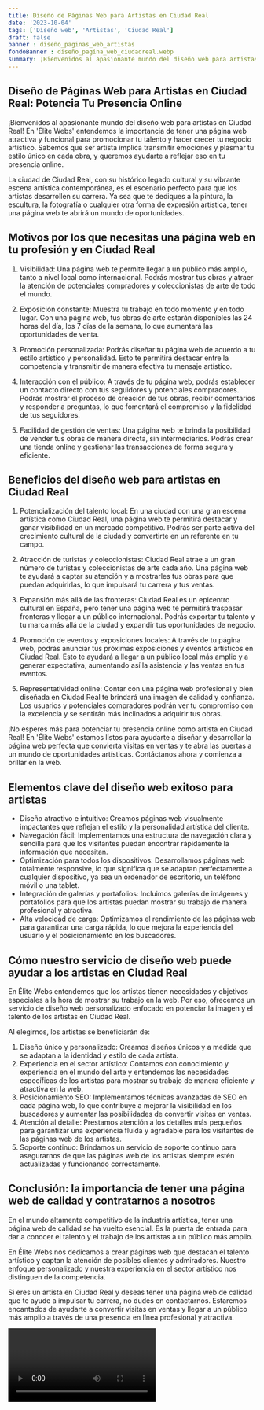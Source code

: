 ```yaml
---
title: Diseño de Páginas Web para Artistas en Ciudad Real
date: '2023-10-04'
tags: ['Diseño web', 'Artistas', 'Ciudad Real']
draft: false
banner : diseño_paginas_web_artistas
fondoBanner : diseño_pagina_web_ciudadreal.webp
summary: ¡Bienvenidos al apasionante mundo del diseño web para artistas en Ciudad Real! En 'Élite Webs' entendemos la importancia de tener una página web atractiva y funcional para promocionar tu talento y hacer crecer tu negocio artístico. Sabemos que ser artista implica transmitir emociones y plasmar tu estilo único en cada obra, y queremos ayudarte a reflejar eso en tu presencia online.
---
```


## Diseño de Páginas Web para Artistas en Ciudad Real: Potencia Tu Presencia Online

¡Bienvenidos al apasionante mundo del diseño web para artistas en Ciudad Real! En 'Élite Webs' entendemos la importancia de tener una página web atractiva y funcional para promocionar tu talento y hacer crecer tu negocio artístico. Sabemos que ser artista implica transmitir emociones y plasmar tu estilo único en cada obra, y queremos ayudarte a reflejar eso en tu presencia online.

La ciudad de Ciudad Real, con su histórico legado cultural y su vibrante escena artística contemporánea, es el escenario perfecto para que los artistas desarrollen su carrera. Ya sea que te dediques a la pintura, la escultura, la fotografía o cualquier otra forma de expresión artística, tener una página web te abrirá un mundo de oportunidades.

## Motivos por los que necesitas una página web en tu profesión y en Ciudad Real

1. Visibilidad: Una página web te permite llegar a un público más amplio, tanto a nivel local como internacional. Podrás mostrar tus obras y atraer la atención de potenciales compradores y coleccionistas de arte de todo el mundo.

2. Exposición constante: Muestra tu trabajo en todo momento y en todo lugar. Con una página web, tus obras de arte estarán disponibles las 24 horas del día, los 7 días de la semana, lo que aumentará las oportunidades de venta.

3. Promoción personalizada: Podrás diseñar tu página web de acuerdo a tu estilo artístico y personalidad. Esto te permitirá destacar entre la competencia y transmitir de manera efectiva tu mensaje artístico.

4. Interacción con el público: A través de tu página web, podrás establecer un contacto directo con tus seguidores y potenciales compradores. Podrás mostrar el proceso de creación de tus obras, recibir comentarios y responder a preguntas, lo que fomentará el compromiso y la fidelidad de tus seguidores.

5. Facilidad de gestión de ventas: Una página web te brinda la posibilidad de vender tus obras de manera directa, sin intermediarios. Podrás crear una tienda online y gestionar las transacciones de forma segura y eficiente.

## Beneficios del diseño web para artistas en Ciudad Real

1. Potencialización del talento local: En una ciudad con una gran escena artística como Ciudad Real, una página web te permitirá destacar y ganar visibilidad en un mercado competitivo. Podrás ser parte activa del crecimiento cultural de la ciudad y convertirte en un referente en tu campo.

2. Atracción de turistas y coleccionistas: Ciudad Real atrae a un gran número de turistas y coleccionistas de arte cada año. Una página web te ayudará a captar su atención y a mostrarles tus obras para que puedan adquirirlas, lo que impulsará tu carrera y tus ventas.

3. Expansión más allá de las fronteras: Ciudad Real es un epicentro cultural en España, pero tener una página web te permitirá traspasar fronteras y llegar a un público internacional. Podrás exportar tu talento y tu marca más allá de la ciudad y expandir tus oportunidades de negocio.

4. Promoción de eventos y exposiciones locales: A través de tu página web, podrás anunciar tus próximas exposiciones y eventos artísticos en Ciudad Real. Esto te ayudará a llegar a un público local más amplio y a generar expectativa, aumentando así la asistencia y las ventas en tus eventos.

5. Representatividad online: Contar con una página web profesional y bien diseñada en Ciudad Real te brindará una imagen de calidad y confianza. Los usuarios y potenciales compradores podrán ver tu compromiso con la excelencia y se sentirán más inclinados a adquirir tus obras.

¡No esperes más para potenciar tu presencia online como artista en Ciudad Real! En 'Élite Webs' estamos listos para ayudarte a diseñar y desarrollar la página web perfecta que convierta visitas en ventas y te abra las puertas a un mundo de oportunidades artísticas. Contáctanos ahora y comienza a brillar en la web.

<GifSeo />

<Cta />

## Elementos clave del diseño web exitoso para artistas

- Diseño atractivo e intuitivo: Creamos páginas web visualmente impactantes que reflejan el estilo y la personalidad artística del cliente. 
- Navegación fácil: Implementamos una estructura de navegación clara y sencilla para que los visitantes puedan encontrar rápidamente la información que necesitan. 
- Optimización para todos los dispositivos: Desarrollamos páginas web totalmente responsive, lo que significa que se adaptan perfectamente a cualquier dispositivo, ya sea un ordenador de escritorio, un teléfono móvil o una tablet. 
- Integración de galerías y portafolios: Incluimos galerías de imágenes y portafolios para que los artistas puedan mostrar su trabajo de manera profesional y atractiva. 
- Alta velocidad de carga: Optimizamos el rendimiento de las páginas web para garantizar una carga rápida, lo que mejora la experiencia del usuario y el posicionamiento en los buscadores.

## Cómo nuestro servicio de diseño web puede ayudar a los artistas en Ciudad Real

En Élite Webs entendemos que los artistas tienen necesidades y objetivos especiales a la hora de mostrar su trabajo en la web. Por eso, ofrecemos un servicio de diseño web personalizado enfocado en potenciar la imagen y el talento de los artistas en Ciudad Real.

Al elegirnos, los artistas se beneficiarán de:

1. Diseño único y personalizado: Creamos diseños únicos y a medida que se adaptan a la identidad y estilo de cada artista. 
2. Experiencia en el sector artístico: Contamos con conocimiento y experiencia en el mundo del arte y entendemos las necesidades específicas de los artistas para mostrar su trabajo de manera eficiente y atractiva en la web. 
3. Posicionamiento SEO: Implementamos técnicas avanzadas de SEO en cada página web, lo que contribuye a mejorar la visibilidad en los buscadores y aumentar las posibilidades de convertir visitas en ventas. 
4. Atención al detalle: Prestamos atención a los detalles más pequeños para garantizar una experiencia fluida y agradable para los visitantes de las páginas web de los artistas. 
5. Soporte continuo: Brindamos un servicio de soporte continuo para asegurarnos de que las páginas web de los artistas siempre estén actualizadas y funcionando correctamente.

## Conclusión: la importancia de tener una página web de calidad y contratarnos a nosotros

En el mundo altamente competitivo de la industria artística, tener una página web de calidad se ha vuelto esencial. Es la puerta de entrada para dar a conocer el talento y el trabajo de los artistas a un público más amplio.

En Élite Webs nos dedicamos a crear páginas web que destacan el talento artístico y captan la atención de posibles clientes y admiradores. Nuestro enfoque personalizado y nuestra experiencia en el sector artístico nos distinguen de la competencia.

Si eres un artista en Ciudad Real y deseas tener una página web de calidad que te ayude a impulsar tu carrera, no dudes en contactarnos. Estaremos encantados de ayudarte a convertir visitas en ventas y llegar a un público más amplio a través de una presencia en línea profesional y atractiva.

<Video />

<CtaBot job='Artistas' city='Ciudad Real'/>

<Gmaps query='Ciudad Real+españa+maps' />
